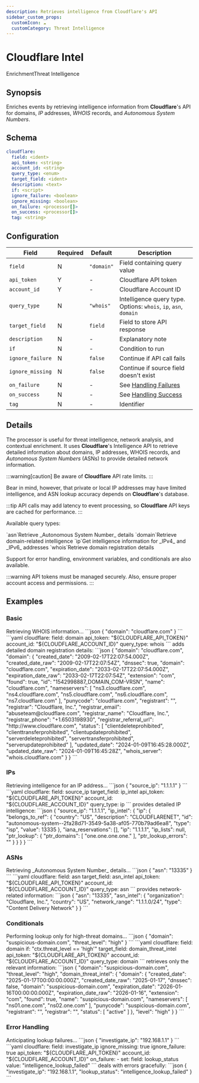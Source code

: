 ```yaml
---
description: Retrieves intelligence from Cloudflare's API
sidebar_custom_props: 
  customIcon: ☁️
  customCategory: Threat Intelligence
---
```


# Cloudflare Intel

<span className="theme-doc-version-badge badge badge--primary">Enrichment</span><span className="theme-doc-version-badge badge badge--secondary">Threat Intelligence</span>

## Synopsis

Enriches events by retrieving intelligence information from **Cloudflare**'s API for domains, _IP_ addresses, _WHOIS_ records, and _Autonomous System Numbers_.

## Schema

```yaml {2-6}
cloudflare:
  field: <ident>
  api_token: <string>
  account_id: <string>
  query_type: <enum>
  target_field: <ident>
  description: <text>
  if: <script>
  ignore_failure: <boolean>
  ignore_missing: <boolean>
  on_failure: <processor[]>
  on_success: <processor[]>
  tag: <string>
```

## Configuration

|Field|Required|Default|Description|
|---|---|---|---|
|`field`|N|`"domain"`|Field containing query value|
|`api_token`|Y|-|Cloudflare API token|
|`account_id`|Y|-|Cloudflare Account ID|
|`query_type`|N|`"whois"`|Intelligence query type. Options: `whois`, `ip`, `asn`, `domain`|
|`target_field`|N|`field`|Field to store API response|
|`description`|N|-|Explanatory note|
|`if`|N|-|Condition to run|
|`ignore_failure`|N|`false`|Continue if API call fails|
|`ignore_missing`|N|`false`|Continue if source field doesn't exist|
|`on_failure`|N|-|See [Handling Failures](../handling-failures.mdx)|
|`on_success`|N|-|See [Handling Success](../handling-success.mdx)|
|`tag`|N|-|Identifier|

## Details

The processor is useful for threat intelligence, network analysis, and contextual enrichment. It uses **Cloudflare**'s Intelligence API to retrieve detailed information about domains, IP addresses, WHOIS records, and _Autonomous System Numbers_ (ASNs) to provide detailed network information.

:::warning[caution]
Be aware of **Cloudflare** API rate limits.
:::

Bear in mind, however, that private or local IP addresses may have limited intelligence, and ASN lookup accuracy depends on **Cloudflare**'s database.

:::tip
API calls may add latency to event processing, so **Cloudflare** API keys are cached for performance. 
:::

Available query types:

<TermTable>
  <TermCol>`asn`</TermCol><DefCol>Retrieve _Autonomous System Number_ details</DefCol>
  <TermCol>`domain`</TermCol><DefCol>Retrieve domain-related intelligence</DefCol>
  <TermCol>`ip`</TermCol><DefCol>Get intelligence information for _IPv4_ and _IPv6_ addresses</DefCol>
  <TermCol>`whois`</TermCol><DefCol>Retrieve domain registration details</DefCol>
</TermTable>

Support for error handling, environment variables, and conditionals are also available.

:::warning
API tokens must be managed securely. Also, ensure proper account access and permissions.
:::

## Examples

### Basic

<ExampleGrid>
  <CommentCol>
    Retrieving WHOIS information...
  </CommentCol>
  <CodeCol>
    ```json
    {
      "domain": "cloudflare.com"
    }
    ```
    ```yaml
    cloudflare:
      field: domain
      api_token: "${CLOUDFLARE_API_TOKEN}"
      account_id: "${CLOUDFLARE_ACCOUNT_ID}"
      query_type: whois
    ```
  </CodeCol>
  <CommentCol>
    adds detailed domain registration details:
  </CommentCol>
  <CodeCol>
    ```json
    {
      "domain": "cloudflare.com",
      "domain": {
        "created_date": "2009-02-17T22:07:54.000Z",
        "created_date_raw": "2009-02-17T22:07:54Z",
        "dnssec": true,
        "domain": "cloudflare.com",
        "expiration_date": "2033-02-17T22:07:54.000Z",
        "expiration_date_raw": "2033-02-17T22:07:54Z",
        "extension": "com",
        "found": true,
        "id": "1542998887_DOMAIN_COM-VRSN",
        "name": "cloudflare.com",
        "nameservers": [
          "ns3.cloudflare.com",
          "ns4.cloudflare.com",
          "ns5.cloudflare.com",
          "ns6.cloudflare.com",
          "ns7.cloudflare.com"
        ],
        "punycode": "cloudflare.com",
        "registrant": "",
        "registrar": "Cloudflare, Inc.",
        "registrar_email": "abuseteam@cloudflare.com",
        "registrar_name": "Cloudflare, Inc.",
        "registrar_phone": "+1.6503198930",
        "registrar_referral_url": "http://www.cloudflare.com",
        "status": [
          "clientdeleteprohibited",
          "clienttransferprohibited", 
          "clientupdateprohibited",
          "serverdeleteprohibited",
          "servertransferprohibited",
          "serverupdateprohibited"
        ],
        "updated_date": "2024-01-09T16:45:28.000Z",
        "updated_date_raw": "2024-01-09T16:45:28Z",
        "whois_server": "whois.cloudflare.com"
      }
    }
    ```
  </CodeCol>
</ExampleGrid>

### IPs

<ExampleGrid>
  <CommentCol>
    Retrieving intelligence for an IP address...
  </CommentCol>
  <CodeCol>
    ```json
    {
      "source_ip": "1.1.1.1"
    }
    ```
    ```yaml
    cloudflare:
      field: source_ip
      target_field: ip_intel
      api_token: "${CLOUDFLARE_API_TOKEN}"
      account_id: "${CLOUDFLARE_ACCOUNT_ID}"
      query_type: ip
    ```
  </CodeCol>
  <CommentCol>
    provides detailed IP intelligence:
  </CommentCol>
  <CodeCol>
    ```json
    {
      "source_ip": "1.1.1.1",
      "ip_intel": {
        "ip": {
          "belongs_to_ref": {
            "country": "US",
            "description": "CLOUDFLARENET",
            "id": "autonomous-system--2fa28d71-3549-5a38-af05-770b79ad6ea8",
            "type": "isp",
            "value": 13335
          },
          "iana_reservations": [],
          "ip": "1.1.1.1",
          "ip_lists": null,
          "ptr_lookup": {
            "ptr_domains": [
              "one.one.one.one."
            ],
            "ptr_lookup_errors": ""
          }
        }
      }
    }
    ```
  </CodeCol>
</ExampleGrid>

### ASNs

<ExampleGrid>
  <CommentCol>
    Retrieving _Autonomous System Number_ details...
  </CommentCol>
  <CodeCol>
    ```json
    {
      "asn": "13335"
    }
    ```
    ```yaml
    cloudflare:
      field: asn
      target_field: asn_intel
      api_token: "${CLOUDFLARE_API_TOKEN}"
      account_id: "${CLOUDFLARE_ACCOUNT_ID}"
      query_type: asn
    ```
  </CodeCol>
  <CommentCol>
    provides network-related information:
  </CommentCol>
  <CodeCol>
    ```json
    {
      "asn": "13335",
      "asn_intel": {
        "organization": "Cloudflare, Inc.",
        "country": "US",
        "network_range": "1.1.1.0/24",
        "type": "Content Delivery Network"
      }
    }
    ```
  </CodeCol>
</ExampleGrid>

### Conditionals

<ExampleGrid>
  <CommentCol>
    Performing lookup only for high-threat domains...
  </CommentCol>
  <CodeCol>
    ```json
    {
      "domain": "suspicious-domain.com",
      "threat_level": "high"
    }
    ```
    ```yaml
    cloudflare:
      field: domain
      if: "ctx.threat_level == 'high'"
      target_field: domain_threat_intel
      api_token: "${CLOUDFLARE_API_TOKEN}"
      account_id: "${CLOUDFLARE_ACCOUNT_ID}"
      query_type: domain
    ```
  </CodeCol>
  <CommentCol>
    retrieves only the relevant information:
  </CommentCol>
  <CodeCol>
    ```json
    {
      "domain": "suspicious-domain.com",
      "threat_level": "high",
      "domain_threat_intel": {
        "domain": {
          "created_date": "2025-01-17T00:00:00.000Z",
          "created_date_raw": "2025-01-17",
          "dnssec": false,
          "domain": "suspicious-domain.com",
          "expiration_date": "2026-01-16T00:00:00.000Z",
          "expiration_date_raw": "2026-01-16",
          "extension": "com",
          "found": true,
          "name": "suspicious-domain.com",
          "nameservers": [
            "ns01.one.com",
            "ns02.one.com"
          ],
          "punycode": "suspicious-domain.com",
          "registrant": "",
          "registrar": "",
          "status": [
            "active"
          ]
        },
        "level": "high"
      }
    }
    ```
  </CodeCol>
</ExampleGrid>

### Error Handling

<ExampleGrid>
  <CommentCol>
    Anticipating lookup failures...
  </CommentCol>
  <CodeCol>
    ```json
    {
      "investigate_ip": "192.168.1.1"
    }
    ```
    ```yaml
    cloudflare:
      field: investigate_ip
      ignore_missing: true
      ignore_failure: true
      api_token: "${CLOUDFLARE_API_TOKEN}"
      account_id: "${CLOUDFLARE_ACCOUNT_ID}"
      on_failure:
        - set:
          field: lookup_status
          value: "intelligence_lookup_failed"
    ```
  </CodeCol>
  <CommentCol>
    deals with errors gracefully:
  </CommentCol>
  <CodeCol>
    ```json
    {
      "investigate_ip": "192.168.1.1",
      "lookup_status": "intelligence_lookup_failed"
    }
    ```
  </CodeCol>
</ExampleGrid>

